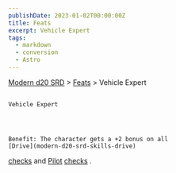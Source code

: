 ```yaml
---
publishDate: 2023-01-02T00:00:00Z
title: Feats
excerpt: Vehicle Expert
tags:
  - markdown
  - conversion
  - Astro
---
```


[Modern d20 SRD](/#modernD20) >
[Feats](modern-d20-srd-feats-index) > Vehicle Expert

##

    Vehicle Expert




    Benefit: The character gets a +2 bonus on all
    [Drive](modern-d20-srd-skills-drive)

[checks](modern-d20-srd-skills-skill-basics-php#skill-check-index)
and
[Pilot](modern-d20-srd-skills-pilot)
[checks](modern-d20-srd-skills-skill-basics-php#skill-check-index)
.
